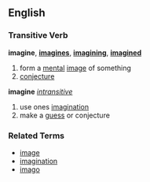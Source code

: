 ==English==
===Transitive Verb===
'''imagine''', '''[[imagines]]''', '''[[imagining]]''', '''[[imagined]]'''

#form a [[mental]] [[image]] of something
#[[conjecture]]
'''imagine''' ''[[intransitive]]''
#use ones [[imagination]]
#make a [[guess]] or conjecture

===Related Terms===
*[[image]]
*[[imagination]]
*[[imago]]
